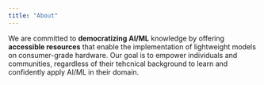 ```yaml
---
title: "About"
---
```




We are committed to **democratizing AI/ML** knowledge by offering **accessible resources** that enable the implementation of lightweight models on consumer-grade hardware. Our goal is to empower individuals and communities, regardless of their tehcnical background to learn and confidently apply AI/ML in their domain. 
